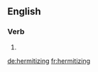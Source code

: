 ==English==

===Verb===
{{head|en}}

# {{present participle of|hermitize|lang=en}}

[[de:hermitizing]]
[[fr:hermitizing]]